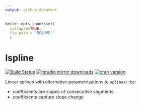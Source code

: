 ```yaml
---
output: github_document
---
```


```r
knitr::opts_chunk$set(
  collapse=TRUE,
  fig.path = "README-"
  )
```

# lspline

[![Build Status](https://travis-ci.org/mbojan/lspline.png?branch=master)](https://travis-ci.org/mbojan/lspline)
<!-- [![Build Status]()]() -->
[![rstudio mirror downloads](http://cranlogs.r-pkg.org/badges/lspline?color=2ED968)](http://cranlogs.r-pkg.org/)
[![cran version](http://www.r-pkg.org/badges/version/lspline)](https://cran.r-project.org/package=lspline)


Linear splines with alternative parametrizations to `splines::bs`:

- coefficients are slopes of consecutive segments
- coefficients capture slope change
